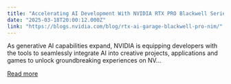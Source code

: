 ```yaml
---
title: "Accelerating AI Development With NVIDIA RTX PRO Blackwell Series GPUs and NVIDIA NIM Microservices for RTX"
date: "2025-03-18T20:00:12.000Z"
link: "https://blogs.nvidia.com/blog/rtx-ai-garage-blackwell-pro-nim/"
---
```


As generative AI capabilities expand, NVIDIA is equipping developers with the tools to seamlessly integrate AI into creative projects, applications and games to unlock groundbreaking experiences on NV...

[Read more](https://blogs.nvidia.com/blog/rtx-ai-garage-blackwell-pro-nim/)
